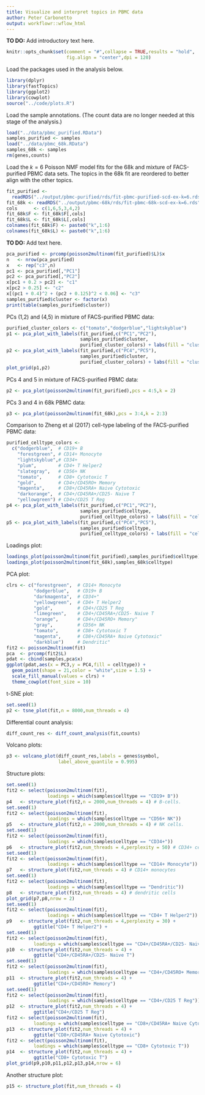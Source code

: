 ```yaml
---
title: Visualize and interpret topics in PBMC data
author: Peter Carbonetto
output: workflowr::wflow_html
---
```


**TO DO:** Add introductory text here.

```r
knitr::opts_chunk$set(comment = "#",collapse = TRUE,results = "hold",
                      fig.align = "center",dpi = 120)
```

Load the packages used in the analysis below.

```r
library(dplyr)
library(fastTopics)
library(ggplot2)
library(cowplot)
source("../code/plots.R")
```

Load the sample annotations. (The count data are no longer needed at this
stage of the analysis.)

```r
load("../data/pbmc_purified.RData")
samples_purified <- samples
load("../data/pbmc_68k.RData")
samples_68k <- samples
rm(genes,counts)
```

Load the $k = 6$ Poisson NMF model fits for the 68k and mixture of
FACS-purified PBMC data sets. The topics in the 68k fit are reordered
to better align with the other topics.

```r
fit_purified <-
  readRDS("../output/pbmc-purified/rds/fit-pbmc-purified-scd-ex-k=6.rds")$fit
fit_68k <- readRDS("../output/pbmc-68k/rds/fit-pbmc-68k-scd-ex-k=6.rds")$fit
cols      <- c(1,6,5,3,4,2)
fit_68k$F <- fit_68k$F[,cols]
fit_68k$L <- fit_68k$L[,cols]
colnames(fit_68k$F) <- paste0("k",1:6)
colnames(fit_68k$L) <- paste0("k",1:6)
```

**TO DO:** Add text here.

```r
pca_purified <- prcomp(poisson2multinom(fit_purified)$L)$x
n   <- nrow(pca_purified)
x   <- rep("c3",n)
pc1 <- pca_purified[,"PC1"]
pc2 <- pca_purified[,"PC2"]
x[pc1 + 0.2 > pc2] <- "c1"
x[pc2 > 0.25] <- "c2"
x[(pc1 + 0.4)^2 + (pc2 + 0.125)^2 < 0.06] <- "c3"
samples_purified$cluster <- factor(x)
print(table(samples_purified$cluster))
```

PCs (1,2) and (4,5) in mixture of FACS-purified PBMC data:

```r
purified_cluster_colors <- c("tomato","dodgerblue","lightskyblue")
p1 <- pca_plot_with_labels(fit_purified,c("PC1","PC2"),
                           samples_purified$cluster,
                           purified_cluster_colors) + labs(fill = "cluster")
p2 <- pca_plot_with_labels(fit_purified,c("PC4","PC5"),
                           samples_purified$cluster,
                           purified_cluster_colors) + labs(fill = "cluster")
plot_grid(p1,p2)
```

PCs 4 and 5 in mixture of FACS-purified PBMC data:

```r
p2 <- pca_plot(poisson2multinom(fit_purified),pcs = 4:5,k = 2)
```

PCs 3 and 4 in 68k PBMC data:

```r
p3 <- pca_plot(poisson2multinom(fit_68k),pcs = 3:4,k = 2:3)
```

Comparison to Zheng et al (2017) cell-type labeling of the
FACS-purified PBMC data:

```r
purified_celltype_colors <-
  c("dodgerblue",  # CD19+ B
    "forestgreen", # CD14+ Monocyte
    "lightskyblue",# CD34+
    "plum",        # CD4+ T Helper2
    "slategray",   # CD56+ NK
    "tomato",      # CD8+ Cytotoxic T
    "gold",        # CD4+/CD45RO+ Memory
    "magenta",     # CD8+/CD45RA+ Naive Cytotoxic
    "darkorange",  # CD4+/CD45RA+/CD25- Naive T
    "yellowgreen") # CD4+/CD25 T Reg
p4 <- pca_plot_with_labels(fit_purified,c("PC1","PC2"),
                           samples_purified$celltype,
                           purified_celltype_colors) + labs(fill = "celltype")
p5 <- pca_plot_with_labels(fit_purified,c("PC4","PC5"),
                           samples_purified$celltype,
                           purified_celltype_colors) + labs(fill = "celltype")
```

Loadings plot:

```r
loadings_plot(poisson2multinom(fit_purified),samples_purified$celltype)
loadings_plot(poisson2multinom(fit_68k),samples_68k$celltype)
```

PCA plot:

```r
clrs <- c("forestgreen",  # CD14+ Monocyte
          "dodgerblue",   # CD19+ B
          "darkmagenta",  # CD34+"
          "yellowgreen",  # CD4+ T Helper2
          "gold",         # CD4+/CD25 T Reg
          "limegreen",    # CD4+/CD45RA+/CD25- Naive T
          "orange",       # CD4+/CD45RO+ Memory"
          "gray",         # CD56+ NK
          "tomato",       # CD8+ Cytotoxic T
          "magenta",      # CD8+/CD45RA+ Naive Cytotoxic"
          "darkblue")     # Dendritic"
fit2 <- poisson2multinom(fit)
pca  <- prcomp(fit2$L)
pdat <- cbind(samples,pca$x)
ggplot(pdat,aes(x = PC3,y = PC4,fill = celltype)) +
  geom_point(shape = 21,color = "white",size = 1.5) +
  scale_fill_manual(values = clrs) +
  theme_cowplot(font_size = 10)
```

t-SNE plot:

```r
set.seed(1)
p2 <- tsne_plot(fit,n = 8000,num_threads = 4)
```

Differential count analysis:

```r
diff_count_res <- diff_count_analysis(fit,counts)
```

Volcano plots:

```r
p3 <- volcano_plot(diff_count_res,labels = genes$symbol,
                   label_above_quantile = 0.995)
```

Structure plots:

```r
set.seed(1)
fit2 <- select(poisson2multinom(fit),
               loadings = which(samples$celltype == "CD19+ B"))
p4   <- structure_plot(fit2,n = 2000,num_threads = 4) # B-cells.
set.seed(1)
fit2 <- select(poisson2multinom(fit),
               loadings = which(samples$celltype == "CD56+ NK"))
p5   <- structure_plot(fit2,n = 2000,num_threads = 4) # NK cells.
set.seed(1)
fit2 <- select(poisson2multinom(fit),
               loadings = which(samples$celltype == "CD34+"))
p6   <- structure_plot(fit2,num_threads = 4,perplexity = 50) # CD34+ cells
set.seed(1)
fit2 <- select(poisson2multinom(fit),
               loadings = which(samples$celltype == "CD14+ Monocyte"))
p7   <- structure_plot(fit2,num_threads = 4) # CD14+ monocytes
set.seed(1)
fit2 <- select(poisson2multinom(fit),
               loadings = which(samples$celltype == "Dendritic"))
p8   <- structure_plot(fit2,num_threads = 4) # dendritic cells
plot_grid(p7,p8,nrow = 2)
set.seed(1)
fit2 <- select(poisson2multinom(fit),
               loadings = which(samples$celltype == "CD4+ T Helper2"))
p9   <- structure_plot(fit2,num_threads = 4,perplexity = 30) +
          ggtitle("CD4+ T Helper2") +
set.seed(1)
fit2 <- select(poisson2multinom(fit),
          loadings = which(samples$celltype == "CD4+/CD45RA+/CD25- Naive T"))
p10  <- structure_plot(fit2,num_threads = 4) +
          ggtitle("CD4+/CD45RA+/CD25- Naive T")
set.seed(1)
fit2 <- select(poisson2multinom(fit),
               loadings = which(samples$celltype == "CD4+/CD45RO+ Memory"))
p11  <- structure_plot(fit2,num_threads = 4) +
  	      ggtitle("CD4+/CD45RO+ Memory")
set.seed(1)
fit2 <- select(poisson2multinom(fit),
               loadings = which(samples$celltype == "CD4+/CD25 T Reg"))
p12  <- structure_plot(fit2,num_threads = 4) +
          ggtitle("CD4+/CD25 T Reg")
fit2 <- select(poisson2multinom(fit),
          loadings = which(samples$celltype == "CD8+/CD45RA+ Naive Cytotoxic"))
p13  <- structure_plot(fit2,num_threads = 4) +
          ggtitle("CD8+/CD45RA+ Naive Cytotoxic")
fit2 <- select(poisson2multinom(fit),
          loadings = which(samples$celltype == "CD8+ Cytotoxic T"))
p14  <- structure_plot(fit2,num_threads = 4) +
          ggtitle("CD8+ Cytotoxic T")
plot_grid(p9,p10,p11,p12,p13,p14,nrow = 6)
```

Another structure plot:

```r
p15 <- structure_plot(fit,num_threads = 4)
```
